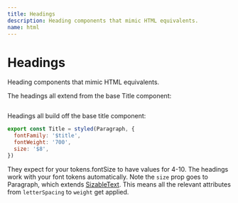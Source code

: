 ```yaml
---
title: Headings
description: Heading components that mimic HTML equivalents.
name: html
---
```


# Headings

<Description>Heading components that mimic HTML equivalents.</Description>

The headings all extend from the base Title component:

<HeroContainer>
  <HeadingsDemo />
</HeroContainer>

```jsx hero template=Headings

```

Headings all build off the base title component:

```jsx
export const Title = styled(Paragraph, {
  fontFamily: '$title',
  fontWeight: '700',
  size: '$8',
})
```

They expect for your tokens.fontSize to have values for 4-10. The headings work with your font tokens automatically. Note the `size` prop goes to Paragraph, which extends [SizableText](/docs/components/text#sizabletext). This means all the relevant attributes from `letterSpacing` to `weight` get applied.

